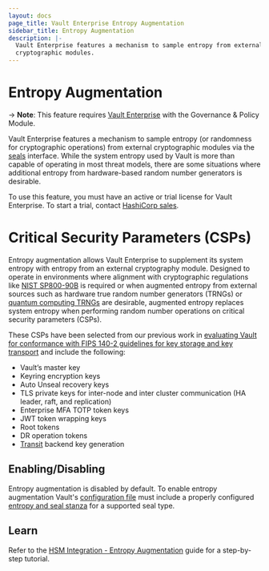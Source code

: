 ```yaml
---
layout: docs
page_title: Vault Enterprise Entropy Augmentation
sidebar_title: Entropy Augmentation
description: |-
  Vault Enterprise features a mechanism to sample entropy from external
  cryptographic modules.
---
```


# Entropy Augmentation

-> **Note**: This feature requires [Vault Enterprise](https://www.hashicorp.com/products/vault/)
with the Governance & Policy Module.

Vault Enterprise features a mechanism to sample entropy (or randomness for
cryptographic operations) from external cryptographic modules via the [seals](/docs/configuration/seal)
interface. While the system entropy used by Vault is more than capable of
operating in most threat models, there are some situations where additional
entropy from hardware-based random number generators is desirable.

To use this feature, you must have an active or trial license for Vault
Enterprise. To start a trial, contact [HashiCorp sales](mailto:sales@hashicorp.com).

# Critical Security Parameters (CSPs)

Entropy augmentation allows Vault Enterprise to supplement its system entropy with
entropy from an external cryptography module. Designed to operate in environments
where alignment with cryptographic regulations like [NIST SP800-90B](https://csrc.nist.gov/publications/detail/sp/800-90b/final)
is required or when augmented entropy from external sources such as hardware true
random number generators (TRNGs) or [quantum computing TRNGs](https://www.hashicorp.com/blog/quantum-security-and-cryptography-in-hashicorp-vault/)
are desirable, augmented entropy replaces system entropy when performing random
number operations on critical security parameters (CSPs).

These CSPs have been selected from our previous work in [evaluating Vault for conformance with
FIPS 140-2 guidelines for key storage and key transport](https://www.datocms-assets.com/2885/1510600487-vault_compliance_letter_fips_140-2.pdf)
and include the following:

- Vault’s master key
- Keyring encryption keys
- Auto Unseal recovery keys
- TLS private keys for inter-node and inter cluster communication (HA leader, raft, and replication)
- Enterprise MFA TOTP token keys
- JWT token wrapping keys
- Root tokens
- DR operation tokens
- [Transit](/docs/secrets/transit) backend key generation

## Enabling/Disabling

Entropy augmentation is disabled by default. To enable entropy augmentation Vault's
[configuration file][configuration] must include a properly configured [entropy and seal stanza](/docs/configuration/entropy-augmentation)
for a supported seal type.

[configuration]: /docs/configuration

## Learn

Refer to the [HSM Integration - Entropy Augmentation](https://learn.hashicorp.com/vault/operations/hsm-entropy) guide
for a step-by-step tutorial.
